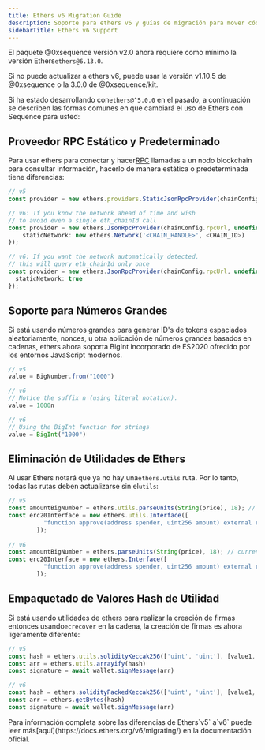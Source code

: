 ```yaml
---
title: Ethers v6 Migration Guide
description: Soporte para ethers v6 y guías de migración para mover código de ethers v5 a v6
sidebarTitle: Ethers v6 Support
---
```


El paquete @0xsequence versión v2.0 ahora requiere como mínimo la versión Ethers`ethers@6.13.0`.

<Note>
  Si no puede actualizar a ethers v6, puede usar la versión v1.10.5 de @0xsequence o la 3.0.0 de @0xsequence/kit.
</Note>

Si ha estado desarrollando con`ethers@^5.0.0` en el pasado, a continuación se describen las formas comunes en que cambiará el uso de Ethers con Sequence para usted:

## Proveedor RPC Estático y Predeterminado

Para usar ethers para conectar y hacer[RPC](https://en.wikipedia.org/wiki/Remote_procedure_call) llamadas a un nodo blockchain para consultar información, hacerlo de manera estática o predeterminada tiene diferencias:

```typescript provider.ts
// v5
const provider = new ethers.providers.StaticJsonRpcProvider(chainConfig.rpcUrl);

// v6: If you know the network ahead of time and wish
// to avoid even a single eth_chainId call
const provider = new ethers.JsonRpcProvider(chainConfig.rpcUrl, undefined, {
	staticNetwork: new ethers.Network('<CHAIN_HANDLE>', <CHAIN_ID>)
});

// v6: If you want the network automatically detected,
// this will query eth_chainId only once
const provider = new ethers.JsonRpcProvider(chainConfig.rpcUrl, undefined, {
  staticNetwork: true
});
```

## Soporte para Números Grandes

Si está usando números grandes para generar ID's de tokens espaciados aleatoriamente, nonces, u otra aplicación de números grandes basados en cadenas, ethers ahora soporta BigInt incorporado de ES2020 ofrecido por los entornos JavaScript modernos.

```typescript bigNumber.ts
// v5
value = BigNumber.from("1000")

// v6 
// Notice the suffix n (using literal notation).
value = 1000n

// v6 
// Using the BigInt function for strings
value = BigInt("1000")
```

## Eliminación de Utilidades de Ethers

Al usar Ethers notará que ya no hay una`ethers.utils` ruta. Por lo tanto, todas las rutas deben actualizarse sin el`utils`:

```typescript contract_parameters.ts
// v5
const amountBigNumber = ethers.utils.parseUnits(String(price), 18); // currency price based on correct decimals for token contract
const erc20Interface = new ethers.utils.Interface([
          "function approve(address spender, uint256 amount) external returns (bool)"
        ]);
        
// v6
const amountBigNumber = ethers.parseUnits(String(price), 18); // currency price based on correct decimals for token contract
const erc20Interface = new ethers.Interface([
          "function approve(address spender, uint256 amount) external returns (bool)"
        ]);
```

## Empaquetado de Valores Hash de Utilidad

Si está usando utilidades de ethers para realizar la creación de firmas entonces usando`ecrecover` en la cadena, la creación de firmas es ahora ligeramente diferente:

```typescript signature_creation.ts
// v5
const hash = ethers.utils.solidityKeccak256(['uint', 'uint'], [value1, blockNumber])
const arr = ethers.utils.arrayify(hash)
const signature = await wallet.signMessage(arr)

// v6
const hash = ethers.solidityPackedKeccak256(['uint', 'uint'], [value1, blockNumber])
const arr = ethers.getBytes(hash)
const signature = await wallet.signMessage(arr)
```

<Tip>
  Para información completa sobre las diferencias de Ethers`v5` a`v6` puede leer más[aquí](https://docs.ethers.org/v6/migrating/) en la documentación oficial.
</Tip>

